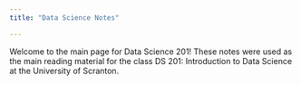 ```yaml
---
title: "Data Science Notes"

---
```


Welcome to the main page for Data Science 201!  These notes were used as the main reading material for the class DS 201: Introduction to Data Science at the University of Scranton.  
